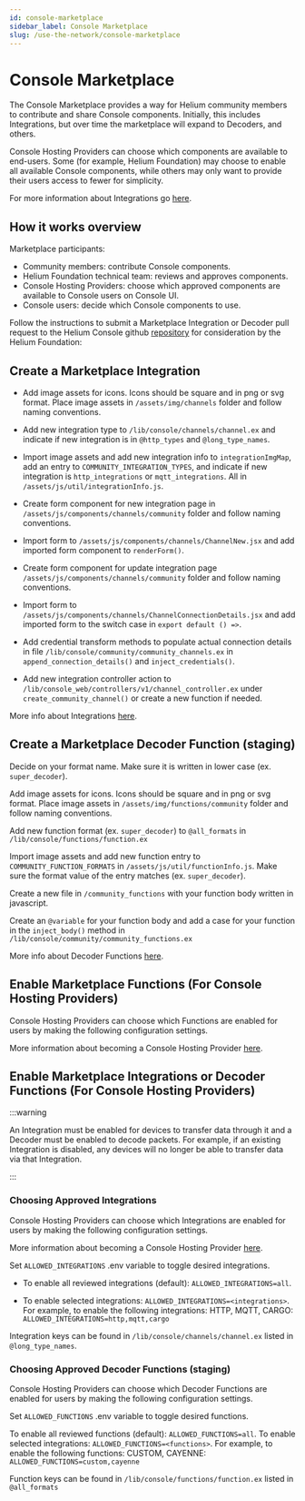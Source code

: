 ```yaml
---
id: console-marketplace
sidebar_label: Console Marketplace
slug: /use-the-network/console-marketplace
---
```


# Console Marketplace

The Console Marketplace provides a way for Helium community members to contribute and share Console
components. Initially, this includes Integrations, but over time the marketplace will expand to
Decoders, and others.

Console Hosting Providers can choose which components are available to end-users. Some (for example,
Helium Foundation) may choose to enable all available Console components, while others may only want
to provide their users access to fewer for simplicity.

For more information about Integrations go [here](/use-the-network/console/integrations).

## How it works overview

Marketplace participants:

- Community members: contribute Console components.
- Helium Foundation technical team: reviews and approves components.
- Console Hosting Providers: choose which approved components are available to Console users on
  Console UI.
- Console users: decide which Console components to use.

Follow the instructions to submit a Marketplace Integration or Decoder pull request to the Helium Console github [repository](https://github.com/helium/console) for consideration by the Helium Foundation:

## Create a Marketplace Integration 

- Add image assets for icons. Icons should be square and in png or svg format. Place image assets in
  `/assets/img/channels` folder and follow naming conventions.

- Add new integration type to `/lib/console/channels/channel.ex` and indicate if new integration is
  in `@http_types` and `@long_type_names`.

- Import image assets and add new integration info to `integrationImgMap`, add an entry to
  `COMMUNITY_INTEGRATION_TYPES`, and indicate if new integration is `http_integrations` or
  `mqtt_integrations`. All in `/assets/js/util/integrationInfo.js`.

- Create form component for new integration page in `/assets/js/components/channels/community`
  folder and follow naming conventions.

- Import form to `/assets/js/components/channels/ChannelNew.jsx` and add imported form component to
  `renderForm()`.

- Create form component for update integration page `/assets/js/components/channels/community`
  folder and follow naming conventions.

- Import form to `/assets/js/components/channels/ChannelConnectionDetails.jsx` and add imported form
  to the switch case in `export default () =>`.

- Add credential transform methods to populate actual connection details in file
  `/lib/console/community/community_channels.ex` in `append_connection_details()` and
  `inject_credentials()`.

- Add new integration controller action to `/lib/console_web/controllers/v1/channel_controller.ex`
  under `create_community_channel()` or create a new function if needed.

More info about Integrations [here](/use-the-network/console/integrations).

## Create a Marketplace Decoder Function (staging)

Decide on your format name. Make sure it is written in lower case (ex. ```super_decoder```).

Add image assets for icons. Icons should be square and in png or svg format. Place image assets in ```/assets/img/functions/community``` folder and follow naming conventions.

Add new function format (ex. ```super_decoder```) to ```@all_formats``` in ```/lib/console/functions/function.ex```

Import image assets and add new function entry to ```COMMUNITY_FUNCTION_FORMATS``` in ```/assets/js/util/functionInfo.js```. Make sure the format value of the entry matches (ex. ```super_decoder```).

Create a new file in ```/community_functions``` with your function body written in javascript.

Create an ```@variable``` for your function body and add a case for your function in the ```inject_body()``` method in ```/lib/console/community/community_functions.ex```

More info about Decoder Functions [here](/use-the-network/console/functions).

## Enable Marketplace Functions (For Console Hosting Providers)

Console Hosting Providers can choose which Functions are enabled for users by making the following configuration settings. 

More information about becoming a Console Hosting Provider [here](/use-the-network/run-a-network-server). 


## Enable Marketplace Integrations or Decoder Functions (For Console Hosting Providers)

:::warning

An Integration must be enabled for devices to transfer data through it and a Decoder must be enabled to decode packets. For example, if an existing Integration is disabled, any devices will no longer be able to transfer data via that Integration.

:::

### Choosing Approved Integrations

Console Hosting Providers can choose which Integrations are enabled for users by making the following configuration settings. 

More information about becoming a Console Hosting Provider
[here](/use-the-network/run-a-network-server).

Set `ALLOWED_INTEGRATIONS` .env variable to toggle desired integrations.

- To enable all reviewed integrations (default): `ALLOWED_INTEGRATIONS=all`.

- To enable selected integrations: `ALLOWED_INTEGRATIONS=<integrations>`. For example, to enable the
  following integrations: HTTP, MQTT, CARGO: `ALLOWED_INTEGRATIONS=http,mqtt,cargo`

Integration keys can be found in ```/lib/console/channels/channel.ex``` listed in ```@long_type_names```.

### Choosing Approved Decoder Functions (staging)

Console Hosting Providers can choose which Decoder Functions are enabled for users by making the following configuration settings. 

Set ```ALLOWED_FUNCTIONS``` .env variable to toggle desired functions.

To enable all reviewed functions (default): ```ALLOWED_FUNCTIONS=all```.
To enable selected integrations: ```ALLOWED_FUNCTIONS=<functions>```. For example, to enable the following functions: CUSTOM, CAYENNE: ```ALLOWED_FUNCTIONS=custom,cayenne```

Function keys can be found in ```/lib/console/functions/function.ex``` listed in ```@all_formats```
